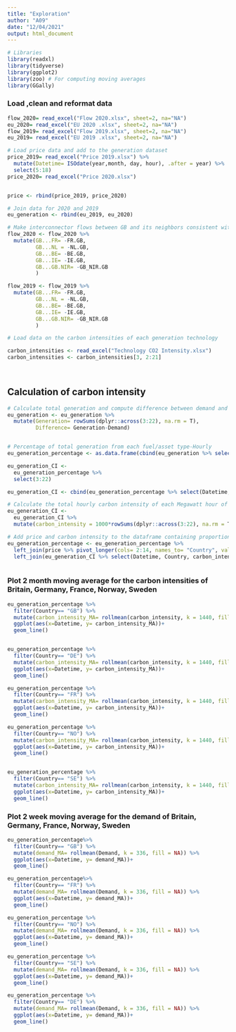 ```yaml
---
title: "Exploration"
author: "A09"
date: "12/04/2021"
output: html_document
---
```


```r

# Libraries
library(readxl)
library(tidyverse)
library(ggplot2)
library(zoo) # For computing moving averages 
library(GGally)

```

### Load ,clean and reformat data

```r

flow_2020= read_excel("Flow 2020.xlsx", sheet=2, na="NA")
eu_2020= read_excel("EU 2020 .xlsx", sheet=2, na="NA")
flow_2019= read_excel("Flow 2019.xlsx", sheet=2, na="NA")
eu_2019= read_excel("EU 2019 .xlsx", sheet=2, na="NA")

# Load price data and add to the generation dataset
price_2019= read_excel("Price 2019.xlsx") %>% 
  mutate(Datetime= ISOdate(year,month, day, hour), .after = year) %>% 
  select(5:18)
price_2020= read_excel("Price 2020.xlsx")


price <- rbind(price_2019, price_2020)

# Join data for 2020 and 2019
eu_generation <- rbind(eu_2019, eu_2020)

# Make interconnector flows between GB and its neighbors consistent with the rest of the dataset
flow_2020 <- flow_2020 %>% 
  mutate(GB...FR= -FR.GB,
         GB...NL = -NL.GB,
         GB...BE= -BE.GB,
         GB...IE= -IE.GB,
         GB...GB.NIR= -GB_NIR.GB
         )

flow_2019 <- flow_2019 %>% 
  mutate(GB...FR= -FR.GB,
         GB...NL = -NL.GB,
         GB...BE= -BE.GB,
         GB...IE= -IE.GB,
         GB...GB.NIR= -GB_NIR.GB
         )

# Load data on the carbon intensities of each generation technology

carbon_intensities <- read_excel("Technology CO2 Intensity.xlsx") 
carbon_intensities <- carbon_intensities[3, 2:21]

  
```

## Calculation of carbon intensity 

```r

# Calculate total generation and compute difference between demand and generation
eu_generation <- eu_generation %>% 
  mutate(Generation= rowSums(dplyr::across(3:22), na.rm = T),
         Difference= Generation-Demand) 


# Percentage of total generation from each fuel/asset type-Hourly
eu_generation_percentage <- as.data.frame(cbind(eu_generation %>% select(1:2), (eu_generation %>% select(3:22))/rowSums((eu_generation %>% select(3:22))), eu_generation %>% select(Generation,Demand, Difference)))

eu_generation_CI <- 
  eu_generation_percentage %>% 
  select(3:22)

eu_generation_CI <- cbind(eu_generation_percentage %>% select(Datetime, Country), as.data.frame(mapply("*", eu_generation_CI, carbon_intensities)))

# Calculate the total hourly carbon intensity of each Megawatt hour of energy generated by each country (in kg/MWh or g/KWh)
eu_generation_CI <- 
  eu_generation_CI %>% 
  mutate(carbon_intensity = 1000*rowSums(dplyr::across(3:22), na.rm = T))

# Add price and carbon intensity to the dataframe containing proportions of total generation from each fuel/asset type
eu_generation_percentage <- eu_generation_percentage %>% 
  left_join(price %>% pivot_longer(cols= 2:14, names_to= "Country", values_to= "Price"), by =c("Datetime", "Country")) %>% 
  left_join(eu_generation_CI %>% select(Datetime, Country, carbon_intensity),  by =c("Datetime", "Country"))



```

### Plot 2 month moving average for the carbon intensities of Britain, Germany, France, Norway, Sweden

```r


eu_generation_percentage %>% 
  filter(Country== "GB") %>%
  mutate(carbon_intensity_MA= rollmean(carbon_intensity, k = 1440, fill = NA)) %>% 
  ggplot(aes(x=Datetime, y= carbon_intensity_MA))+
  geom_line()


eu_generation_percentage %>% 
  filter(Country== "DE") %>% 
  mutate(carbon_intensity_MA= rollmean(carbon_intensity, k = 1440, fill = NA)) %>%
  ggplot(aes(x=Datetime, y= carbon_intensity_MA))+
  geom_line()

eu_generation_percentage %>% 
  filter(Country== "FR") %>% 
  mutate(carbon_intensity_MA= rollmean(carbon_intensity, k = 1440, fill = NA)) %>%
  ggplot(aes(x=Datetime, y= carbon_intensity_MA))+
  geom_line()

eu_generation_percentage %>% 
  filter(Country== "NO") %>% 
  mutate(carbon_intensity_MA= rollmean(carbon_intensity, k = 1440, fill = NA)) %>%
  ggplot(aes(x=Datetime, y= carbon_intensity_MA))+
  geom_line()


eu_generation_percentage %>% 
  filter(Country== "SE") %>% 
  mutate(carbon_intensity_MA= rollmean(carbon_intensity, k = 1440, fill = NA)) %>%
  ggplot(aes(x=Datetime, y= carbon_intensity_MA))+
  geom_line()


```


### Plot 2 week moving average for the demand of Britain, Germany, France, Norway, Sweden

```r


eu_generation_percentage%>% 
  filter(Country== "GB") %>%
  mutate(demand_MA= rollmean(Demand, k = 336, fill = NA)) %>% 
  ggplot(aes(x=Datetime, y= demand_MA))+
  geom_line()

eu_generation_percentage%>% 
  filter(Country== "FR") %>%
  mutate(demand_MA= rollmean(Demand, k = 336, fill = NA)) %>% 
  ggplot(aes(x=Datetime, y= demand_MA))+
  geom_line()

eu_generation_percentage %>% 
  filter(Country== "NO") %>%
  mutate(demand_MA= rollmean(Demand, k = 336, fill = NA)) %>% 
  ggplot(aes(x=Datetime, y= demand_MA))+
  geom_line()

eu_generation_percentage %>% 
  filter(Country== "SE") %>%
  mutate(demand_MA= rollmean(Demand, k = 336, fill = NA)) %>% 
  ggplot(aes(x=Datetime, y= demand_MA))+
  geom_line()

eu_generation_percentage %>% 
  filter(Country== "DE") %>%
  mutate(demand_MA= rollmean(Demand, k = 336, fill = NA)) %>% 
  ggplot(aes(x=Datetime, y= demand_MA))+
  geom_line()



```
